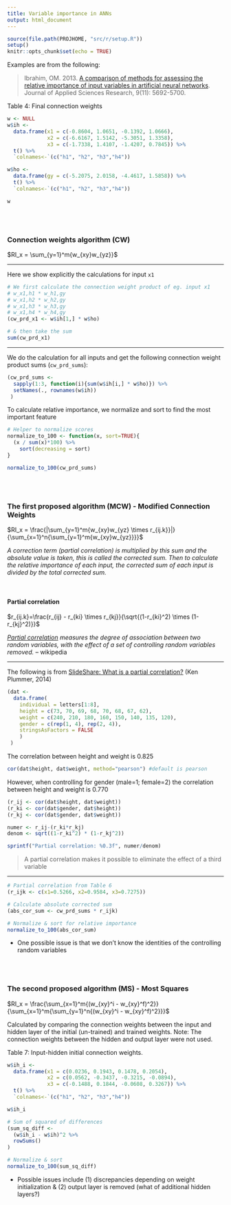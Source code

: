 ```yaml
---
title: Variable importance in ANNs
output: html_document
---
```


```r
source(file.path(PROJHOME, "src/r/setup.R"))
setup()
knitr::opts_chunk$set(echo = TRUE)
```

Examples are from the following:

> Ibrahim, OM. 2013. [A comparison of methods  for  assessing the  relative  importance of input variables in  artificial neural networks](http://www.palisade.com/downloads/pdf/academic/DTSpaper110915.pdf). Journal of Applied Sciences Research, 9(11): 5692-5700.

Table 4: Final connection weights
```r
w <- NULL
w$ih <-
  data.frame(x1 = c(-0.8604, 1.0651, -0.1392, 1.0666),
             x2 = c(-6.6167, 1.5142, -5.3051, 1.3358),
             x3 = c(-1.7338, 1.4107, -1.4207, 0.7845)) %>%
  t() %>%
  `colnames<-`(c("h1", "h2", "h3","h4"))

w$ho <-
  data.frame(gy = c(-5.2075, 2.0158, -4.4617, 1.5858)) %>%
  t() %>%
  `colnames<-`(c("h1", "h2", "h3","h4"))

w
```

<br>
<br>

### Connection weights algorithm (CW)

$RI_x = \sum_{y=1}^m{w_{xy}w_{yz}}$

----

Here we show explicitly the calculations for input `x1`

```r
# We first calculate the connection weight product of eg. input x1
# w_x1,h1 * w_h1,gy
# w_x1,h2 * w_h2,gy
# w_x1,h3 * w_h3,gy
# w_x1,h4 * w_h4,gy
(cw_prd_x1 <- w$ih[1,] * w$ho)

# & then take the sum
sum(cw_prd_x1)
```

----

We do the calculation for all inputs and get the following connection weight product sums (`cw_prd_sums`):

```r
(cw_prd_sums <-
  sapply(1:3, function(i){sum(w$ih[i,] * w$ho)}) %>%
  setNames(., rownames(w$ih))
 )
```

To calculate relative importance, we normalize and sort to find the most important feature

```r
# Helper to normalize scores
normalize_to_100 <- function(x, sort=TRUE){
  (x / sum(x)*100) %>%
    sort(decreasing = sort)
}

normalize_to_100(cw_prd_sums)
```

<br>
<br>

### The first proposed algorithm (MCW) - Modified Connection Weights

$RI_x = \frac{|\sum_{y=1}^m{w_{xy}w_{yz} \times r_{ij.k}}|}{\sum_{x=1}^n{\sum_{y=1}^m{w_{xy}w_{yz}}}}$

*A correction term (partial correlation) is multiplied by this sum and the absolute value is taken, this is called the corrected sum. Then to calculate the relative importance of each input, the corrected sum of each input is divided by the total corrected sum.*

<br>

#### Partial correlation

$r_{ij.k}=\frac{r_{ij} - r_{ki} \times r_{kj}}{\sqrt{(1-r_{ki}^2) \times (1-r_{kj}^2)}}$

*[Partial correlation](https://en.wikipedia.org/wiki/Partial_correlation) measures the degree of association between two random variables, with the effect of a set of controlling random variables removed.* -- wikipedia

----

The following is from [SlideShare: What is a partial correlation?](https://www.slideshare.net/plummer48/what-is-a-partial-correlation) (Ken Plummer, 2014)

```r
(dat <-
  data.frame(
    individual = letters[1:8],
    height = c(73, 70, 69, 68, 70, 68, 67, 62),
    weight = c(240, 210, 180, 160, 150, 140, 135, 120),
    gender = c(rep(1, 4), rep(2, 4)),
    stringsAsFactors = FALSE
    )
 )
```

The correlation between height and weight is 0.825

```r
cor(dat$height, dat$weight, method="pearson") #default is pearson
```

However, when controlling for gender (male=1; female=2) the correlation between height and weight is 0.770

```r
(r_ij <- cor(dat$height, dat$weight))
(r_ki <- cor(dat$gender, dat$height))
(r_kj <- cor(dat$gender, dat$weight))

numer <- r_ij-(r_ki*r_kj)
denom <- sqrt((1-r_ki^2) * (1-r_kj^2))

sprintf("Partial correlation: %0.3f", numer/denom)
```


> A partial correlation makes it possible to eliminate the effect of a third variable

----

```r
# Partial correlation from Table 6
(r_ijk <- c(x1=0.5266, x2=0.9584, x3=0.7275))

# Calculate absolute corrected sum
(abs_cor_sum <- cw_prd_sums * r_ijk)

# Normalize & sort for relative importance
normalize_to_100(abs_cor_sum)
```

- One possible issue is that we don't know the identities of the controlling random variables

<br>
<br>

### The second proposed algorithm (MS) - Most Squares

$RI_x = \frac{\sum_{x=1}^m{(w_{xy}^i - w_{xy}^f)^2}}{\sum_{x=1}^m{\sum_{y=1}^n{(w_{xy}^i - w_{xy}^f)^2}}}$

Calculated by comparing the connection weights between the input and hidden layer of the initial (un-trained) and trained weights. Note: The connection weights between the hidden and output layer were not used.

Table 7: Input-hidden initial connection weights.
```r
w$ih_i <-
  data.frame(x1 = c(0.0236, 0.1943, 0.1478, 0.2054),
             x2 = c(0.0562, -0.3437, -0.3215, -0.0894),
             x3 = c(-0.1488, 0.1844, -0.0608, 0.3267)) %>%
  t() %>%
  `colnames<-`(c("h1", "h2", "h3","h4"))

w$ih_i
```

```r
# Sum of squared of differences
(sum_sq_diff <-
  (w$ih_i - w$ih)^2 %>%
  rowSums()
)

# Normalize & sort
normalize_to_100(sum_sq_diff)
```

- Possible issues include (1) discrepancies depending on weight initialization & (2) output layer is removed (what of additional hidden layers?)
